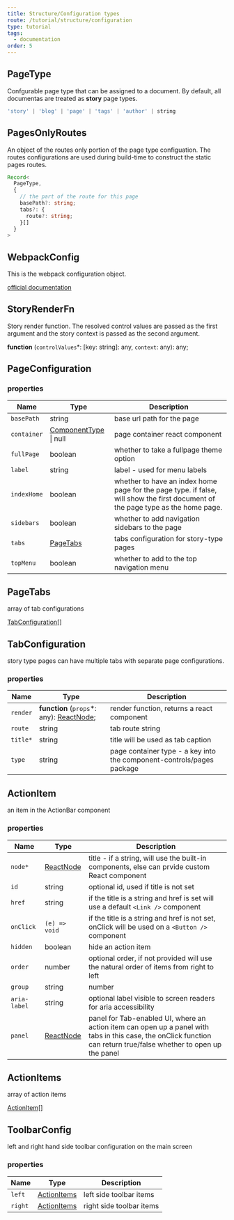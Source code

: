 ```yaml
---
title: Structure/Configuration types
route: /tutorial/structure/configuration
type: tutorial
tags:
  - documentation
order: 5
---
```

## PageType

Confgurable page type that can be assigned to a document. By default, all documentas are treated as **story** page types.

```ts
'story' | 'blog' | 'page' | 'tags' | 'author' | string
```


## PagesOnlyRoutes

An object of the routes only portion of the page type configuation. The routes configurations are used during build-time to construct the static pages routes.

```ts
Record<
  PageType,
  {
    // the part of the route for this page
    basePath?: string;
    tabs?: {
      route?: string;
    }[]  
  }
>
```

## WebpackConfig

This is the webpack configuration object.

[official documentation](https://webpack.js.org/configuration/)


## StoryRenderFn

Story render function. The resolved control values are passed as the first argument and the story context is passed as the second argument.

**function** (`controlValues`\*: \[key: string]: any, `context`: any): any;


## PageConfiguration


### properties

| Name        | Type                                    | Description                                    |
| ----------- | --------------------------------------- | ---------------------------------------------- |
| `basePath`  | string                                  | base url path for the page                     |
| `container` | [ComponentType](https://reactjs.org/docs/react-api.html) \| null | page container react component                 |
| `fullPage`  | boolean                                 | whether to take a fullpage theme option        |
| `label`     | string                                  | label - used for menu labels                   |
| `indexHome`  | boolean                                | whether to have an index home page for the page type.  if false, will show the first document of the page type as the home page.                    |
| `sidebars`  | boolean                                 | whether to add navigation sidebars to the page |
| `tabs`      | [PageTabs](#pagetabs)                   | tabs configuration for story-type pages        |
| `topMenu`   | boolean                                 | whether to add to the top navigation menu      |

## PageTabs

array of tab configurations

[TabConfiguration[]](#tabconfiguration)

## TabConfiguration

story type pages can have multiple tabs with separate page configurations.

### properties

| Name     | Type                                                    | Description                                                           |
| -------- | ------------------------------------------------------- | --------------------------------------------------------------------- |
| `render` | **function** (`props`\*: any): [ReactNode](https://reactjs.org/docs/react-api.html); | render function, returns a react component                            |
| `route`  | string                                                  | tab route string                                                      |
| `title*` | string                                                  | title will be used as tab caption                                     |
| `type`   | string                                                  | page container type - a key into the component-controls/pages package |


## ActionItem

an item in the ActionBar component

### properties 
| Name     | Type                                                    | Description                                                           |
| -------- | ------------------------------------------------------- | --------------------------------------------------------------------- |
| `node*` | [ReactNode](https://reactjs.org/docs/react-api.html)     | title - if a string, will use the built-in components, else can prvide custom React component|
| `id` | string                                                      | optional id, used if title is not set                                     |
| `href` | string                                                    | if the title is a string and href is set will use a default `<Link />` component|
| `onClick` | `(e) => void` | if the title is a string and href is not set, onClick will be used on a `<Button />` component|
| `hidden` | boolean                                                      |  hide an action item|
| `order` | number                                                      |  optional order, if not provided will use the natural order of items from right to left |
| `group` | string | number                                                      |  optional group. ActionItems in the same group will not be separated by horizonal margin|
| `aria-label` | string                                                      |  optional label visible to screen readers for aria accessibility|
| `panel` | [ReactNode](https://reactjs.org/docs/react-api.html)    |  panel for Tab-enabled UI, where an action item can open up a panel with tabs in this case, the onClick function can return true/false whether to open up the panel|


## ActionItems

array of action items

[ActionItem[]](#actionitem)


## ToolbarConfig

left and right hand side toolbar configuration on the main screen

### properties 

| Name     | Type                                                    | Description                                                           |
| -------- | ------------------------------------------------------- | --------------------------------------------------------------------- |
| `left` | [ActionItems](#actionitems)                              |  left side toolbar items |
| `right` | [ActionItems](#actionitems)                              |  right side toolbar items |
